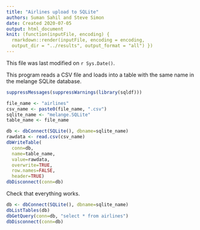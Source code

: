 ```yaml
---
title: "Airlines upload to SQLite"
authors: Suman Sahil and Steve Simon
date: Created 2020-07-05
output: html_document
knit: (function(inputFile, encoding) {
  rmarkdown::render(inputFile, encoding = encoding,
  output_dir = "../results", output_format = "all") })  
---
```


This file was last modified on `r Sys.Date()`.

This program reads a CSV file and loads into a table with the same name in the melange SQLite database.

```r
suppressMessages(suppressWarnings(library(sqldf)))
```

```r
file_name <- "airlines"
csv_name <- paste0(file_name, ".csv")
sqlite_name <- "melange.SQLite"
table_name <- file_name

db <- dbConnect(SQLite(), dbname=sqlite_name)
rawdata <- read.csv(csv_name)
dbWriteTable(
  conn=db, 
  name=table_name, 
  value=rawdata,
  overwrite=TRUE, 
  row.names=FALSE, 
  header=TRUE)
dbDisconnect(conn=db)
```

Check that everything works.

```r
db <- dbConnect(SQLite(), dbname=sqlite_name)
dbListTables(db)
dbGetQuery(conn=db, "select * from airlines")
dbDisconnect(conn=db)
```